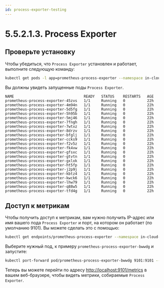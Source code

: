 ```yaml
---
id: process-exporter-testing
---
```


# 5.5.2.1.3. Process Exporter

## Проверьте установку

Чтобы убедиться, что `Process Exporter` установлен и работает, выполните следующую команду:

```bash
kubectl get pods -l app=prometheus-process-exporter --namespace in-cloud-monitoring-nodes
```

Вы должны увидеть запущенные поды `Process Exporter`.
```
NAME                                READY   STATUS    RESTARTS   AGE
prometheus-process-exporter-45zvs   1/1     Running   0          22h
prometheus-process-exporter-4m94n   1/1     Running   0          22h
prometheus-process-exporter-5d5fg   1/1     Running   0          22h
prometheus-process-exporter-5h95b   1/1     Running   0          22h
prometheus-process-exporter-5mj46   1/1     Running   0          22h
prometheus-process-exporter-7fngh   1/1     Running   0          22h
prometheus-process-exporter-7wtxz   1/1     Running   0          22h
prometheus-process-exporter-8drzv   1/1     Running   0          22h
prometheus-process-exporter-bfglj   1/1     Running   0          22h
prometheus-process-exporter-ccks9   1/1     Running   0          22h
prometheus-process-exporter-f2v5z   1/1     Running   0          22h
prometheus-process-exporter-fk4vw   1/1     Running   0          22h
prometheus-process-exporter-gfsxc   1/1     Running   0          22h
prometheus-process-exporter-gtvtn   1/1     Running   0          22h
prometheus-process-exporter-gxlxk   1/1     Running   0          22h
prometheus-process-exporter-ht5fp   1/1     Running   0          22h
prometheus-process-exporter-j2p9j   1/1     Running   0          22h
prometheus-process-exporter-kbtz4   1/1     Running   0          22h
prometheus-process-exporter-kwck6   1/1     Running   0          22h
prometheus-process-exporter-lhw79   1/1     Running   0          22h
prometheus-process-exporter-q88w5   1/1     Running   0          22h
prometheus-process-exporter-tfd4g   1/1     Running   0          22h
```

## Доступ к метрикам

Чтобы получить доступ к метрикам, вам нужно получить IP-адрес или имя вашего пода `Process Exporter` и порт, на котором он работает (по умолчанию 9101). Вы можете сделать это с помощью:

```bash
kubectl get endpoints/prometheus-process-exporter --namespace in-cloud-monitoring-nodes  -o json

```
Выберите нужный под, к примеру `prometheus-process-exporter-bwwdg` и запустите:

```bash
kubectl port-forward pod/prometheus-process-exporter-bwwdg 9101:9101 --namespace in-cloud-monitoring-nodes
```

Теперь вы можете перейти по адресу [http://localhost:9101/metrics](http://localhost:9101/metrics) в вашем веб-браузере, чтобы видеть метрики, собираемые `Process Exporter`.

